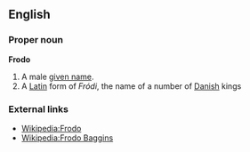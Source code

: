 ==English==
===Proper noun===
'''Frodo'''

# A male [[given name]].
# A [[Latin]] form of ''Fródi'', the name of a number of [[Danish]] kings



===External links===
*[[Wikipedia:Frodo]]
*[[Wikipedia:Frodo Baggins]]
